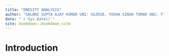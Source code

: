 ```yaml
--- 
title: "OBESITY ANALYSIS"
author: "SALONI GUPTA AJAY KUMAR UNI: SG3910, YOSHA SINGH TOMAR UNI: YT2741"
date: "`r Sys.Date()`"
site: bookdown::bookdown_site
---
```


# Introduction

